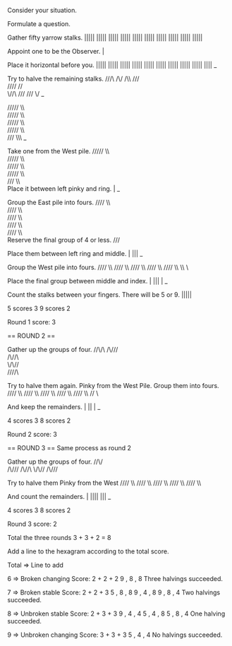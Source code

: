Consider your situation.

Formulate a question.

Gather fifty yarrow stalks.
||||| |||||
||||| |||||
||||| |||||
||||| |||||
||||| |||||

Appoint one to be the Observer.
     |

Place it horizontal before you.
||||| |||||
||||| |||||
||||| |||||
||||| |||||
||||| ||||
     _

Try to halve the remaining stalks.
/\//\ /\\\/
\/\\\ //\/\
\//// \/\/\
\\//\ \//\/
\/\// \\\/
     _

///// \\\\\
///// \\\\\
///// \\\\\
///// \\\\\
///   \\\\\\
     _

Take one from the West pile.
///// \\\\\
///// \\\\\
///// \\\\\
///// \\\\\
///   \\\\\
Place it between left pinky and ring.
|    _

Group the East pile into fours.
////  \\\\\
////  \\\\\
////  \\\\\
////  \\\\\
////  \\\\\
Reserve the final group of 4 or less.
///

Place them between left ring and middle.
| ||| _

Group the West pile into fours.
////  \\\\
////  \\\\
////  \\\\
////  \\\\
////  \\\\
      \\\\
      \

Place the final group between middle and index.
| ||| | _

Count the stalks between your fingers.
There will be 5 or 9.
|||||

5 scores 3
9 scores 2

Round 1 score: 3

== ROUND 2 ==

Gather up the groups of four.
/\/\\\/\\
/\\\//\/\
/\\\//\\\
\\/\\/\/\
\//\/\/\

Try to halve them again.
Pinky from the West Pile.
Group them into fours.
//// \\\\
//// \\\\
//// \\\\
//// \\\\
//// \\\\
//      \

And keep the remainders.
| || | _

4 scores 3
8 scores 2

Round 2 score: 3

== ROUND 3 ==
Same process as round 2

Gather up the groups of four.
/\/\\\/\
/\\\//\/
/\\\//\\
\\/\\/\/
/\\\//\/

Try to halve them
Pinky from the West
//// \\\\
//// \\\\
//// \\\\
//// \\\\
////  \\\

And count the remainders.
| |||| ||| _

4 scores 3
8 scores 2

Round 3 score: 2

Total the three rounds
3 + 3 + 2 = 8

Add a line to the hexagram according to the total score.

Total => Line to add

6 => Broken changing
Score: 2 + 2 + 2
       9 , 8 , 8
       Three halvings succeeded.

7 => Broken stable
Score: 2 + 2 + 3
       5 , 8 , 8
       9 , 4 , 8
       9 , 8 , 4
       Two halvings succeeded.

8 => Unbroken stable
Score: 2 + 3 + 3
       9 , 4 , 4
       5 , 4 , 8
       5 , 8 , 4
       One halving succeeded.

9 => Unbroken changing
Score: 3 + 3 + 3
       5 , 4 , 4
       No halvings succeeded.
